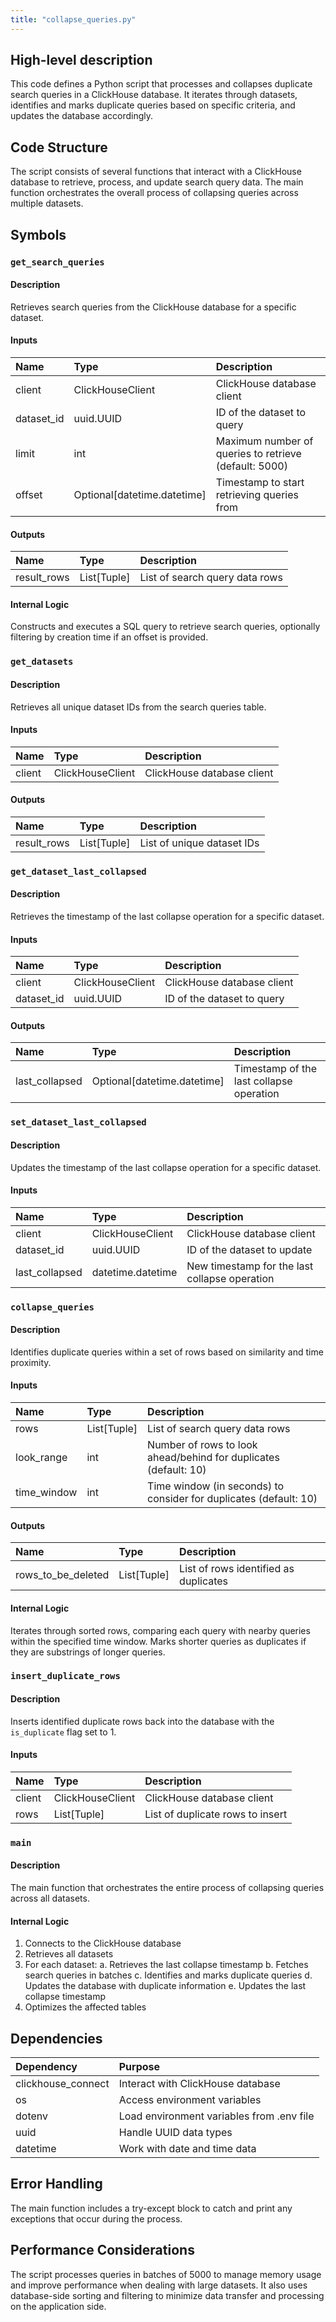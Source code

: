 ```yaml
---
title: "collapse_queries.py"
---
```


## High-level description
This code defines a Python script that processes and collapses duplicate search queries in a ClickHouse database. It iterates through datasets, identifies and marks duplicate queries based on specific criteria, and updates the database accordingly.

## Code Structure
The script consists of several functions that interact with a ClickHouse database to retrieve, process, and update search query data. The main function orchestrates the overall process of collapsing queries across multiple datasets.

## Symbols

### `get_search_queries`
#### Description
Retrieves search queries from the ClickHouse database for a specific dataset.

#### Inputs
| Name | Type | Description |
|:-----|:-----|:------------|
| client | ClickHouseClient | ClickHouse database client |
| dataset_id | uuid.UUID | ID of the dataset to query |
| limit | int | Maximum number of queries to retrieve (default: 5000) |
| offset | Optional[datetime.datetime] | Timestamp to start retrieving queries from |

#### Outputs
| Name | Type | Description |
|:-----|:-----|:------------|
| result_rows | List[Tuple] | List of search query data rows |

#### Internal Logic
Constructs and executes a SQL query to retrieve search queries, optionally filtering by creation time if an offset is provided.

### `get_datasets`
#### Description
Retrieves all unique dataset IDs from the search queries table.

#### Inputs
| Name | Type | Description |
|:-----|:-----|:------------|
| client | ClickHouseClient | ClickHouse database client |

#### Outputs
| Name | Type | Description |
|:-----|:-----|:------------|
| result_rows | List[Tuple] | List of unique dataset IDs |

### `get_dataset_last_collapsed`
#### Description
Retrieves the timestamp of the last collapse operation for a specific dataset.

#### Inputs
| Name | Type | Description |
|:-----|:-----|:------------|
| client | ClickHouseClient | ClickHouse database client |
| dataset_id | uuid.UUID | ID of the dataset to query |

#### Outputs
| Name | Type | Description |
|:-----|:-----|:------------|
| last_collapsed | Optional[datetime.datetime] | Timestamp of the last collapse operation |

### `set_dataset_last_collapsed`
#### Description
Updates the timestamp of the last collapse operation for a specific dataset.

#### Inputs
| Name | Type | Description |
|:-----|:-----|:------------|
| client | ClickHouseClient | ClickHouse database client |
| dataset_id | uuid.UUID | ID of the dataset to update |
| last_collapsed | datetime.datetime | New timestamp for the last collapse operation |

### `collapse_queries`
#### Description
Identifies duplicate queries within a set of rows based on similarity and time proximity.

#### Inputs
| Name | Type | Description |
|:-----|:-----|:------------|
| rows | List[Tuple] | List of search query data rows |
| look_range | int | Number of rows to look ahead/behind for duplicates (default: 10) |
| time_window | int | Time window (in seconds) to consider for duplicates (default: 10) |

#### Outputs
| Name | Type | Description |
|:-----|:-----|:------------|
| rows_to_be_deleted | List[Tuple] | List of rows identified as duplicates |

#### Internal Logic
Iterates through sorted rows, comparing each query with nearby queries within the specified time window. Marks shorter queries as duplicates if they are substrings of longer queries.

### `insert_duplicate_rows`
#### Description
Inserts identified duplicate rows back into the database with the `is_duplicate` flag set to 1.

#### Inputs
| Name | Type | Description |
|:-----|:-----|:------------|
| client | ClickHouseClient | ClickHouse database client |
| rows | List[Tuple] | List of duplicate rows to insert |

### `main`
#### Description
The main function that orchestrates the entire process of collapsing queries across all datasets.

#### Internal Logic
1. Connects to the ClickHouse database
2. Retrieves all datasets
3. For each dataset:
   a. Retrieves the last collapse timestamp
   b. Fetches search queries in batches
   c. Identifies and marks duplicate queries
   d. Updates the database with duplicate information
   e. Updates the last collapse timestamp
4. Optimizes the affected tables

## Dependencies
| Dependency | Purpose |
|:-----------|:--------|
| clickhouse_connect | Interact with ClickHouse database |
| os | Access environment variables |
| dotenv | Load environment variables from .env file |
| uuid | Handle UUID data types |
| datetime | Work with date and time data |

## Error Handling
The main function includes a try-except block to catch and print any exceptions that occur during the process.

## Performance Considerations
The script processes queries in batches of 5000 to manage memory usage and improve performance when dealing with large datasets. It also uses database-side sorting and filtering to minimize data transfer and processing on the application side.